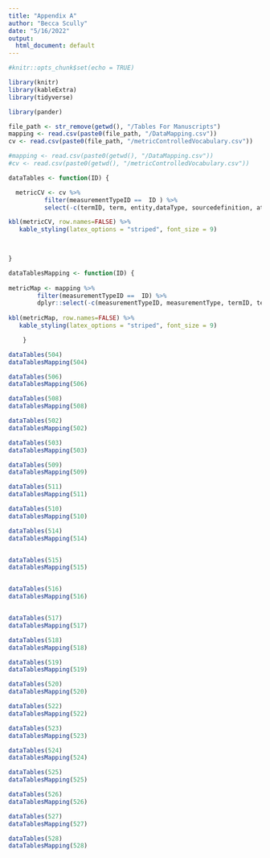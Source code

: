 ```yaml
---
title: "Appendix A"
author: "Becca Scully"
date: "5/16/2022"
output:
  html_document: default
---
```


```r
#knitr::opts_chunk$set(echo = TRUE)

library(knitr)
library(kableExtra)
library(tidyverse)

library(pander)

file_path <- str_remove(getwd(), "/Tables For Manuscripts") 
mapping <- read.csv(paste0(file_path, "/DataMapping.csv")) 
cv <- read.csv(paste0(file_path, "/metricControlledVocabulary.csv"))

#mapping <- read.csv(paste0(getwd(), "/DataMapping.csv")) 
#cv <- read.csv(paste0(getwd(), "/metricControlledVocabulary.csv"))

dataTables <- function(ID) {

  metricCV <- cv %>% 
          filter(measurementTypeID ==  ID ) %>% 
          select(-c(termID, term, entity,dataType, sourcedefinition, attribute, title))

kbl(metricCV, row.names=FALSE) %>% 
   kable_styling(latex_options = "striped", font_size = 9) 

 

} 

dataTablesMapping <- function(ID) {
  
metricMap <- mapping %>% 
        filter(measurementTypeID ==  ID) %>% 
        dplyr::select(-c(measurementTypeID, measurementType, termID, term, dataType))
  
kbl(metricMap, row.names=FALSE) %>% 
   kable_styling(latex_options = "striped", font_size = 9) 

    }


```


```r
dataTables(504)
dataTablesMapping(504)
```

```r
dataTables(506)
dataTablesMapping(506)
```

```r
dataTables(508)
dataTablesMapping(508)
```

```r
dataTables(502)
dataTablesMapping(502)
```

```r
dataTables(503)
dataTablesMapping(503)
```

```r
dataTables(509)
dataTablesMapping(509)
```

```r
dataTables(511)
dataTablesMapping(511)
```

```r
dataTables(510)
dataTablesMapping(510)
```

```r
dataTables(514)
dataTablesMapping(514)


dataTables(515)
dataTablesMapping(515)


dataTables(516)
dataTablesMapping(516)


dataTables(517)
dataTablesMapping(517)

dataTables(518)
dataTablesMapping(518)

dataTables(519)
dataTablesMapping(519)

```

```r
dataTables(520)
dataTablesMapping(520)

dataTables(522)
dataTablesMapping(522)
```

```r
dataTables(523)
dataTablesMapping(523)

dataTables(524)
dataTablesMapping(524)

dataTables(525)
dataTablesMapping(525)

dataTables(526)
dataTablesMapping(526)

dataTables(527)
dataTablesMapping(527)

dataTables(528)
dataTablesMapping(528)

```